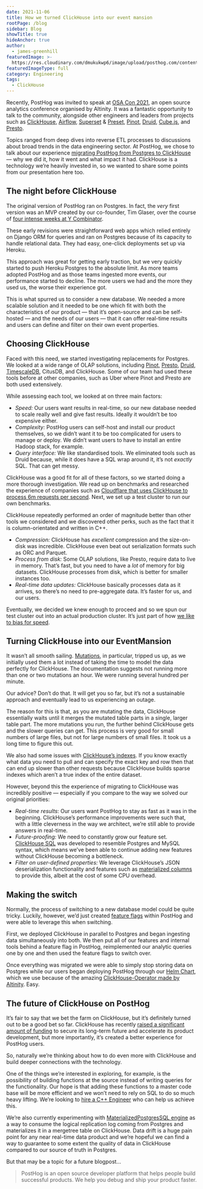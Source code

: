 ```yaml
---
date: 2021-11-06
title: How we turned ClickHouse into our event mansion
rootPage: /blog
sidebar: Blog
showTitle: true
hideAnchor: true
author:
  - james-greenhill
featuredImage: >-
  https://res.cloudinary.com/dmukukwp6/image/upload/posthog.com/contents/images/blog/clickhouse-announcement.png
featuredImageType: full
category: Engineering
tags:
  - ClickHouse
---
```


Recently, PostHog was invited to speak at [OSA Con 2021](https://altinity.com/osa-con-2021/), an open source analytics conference organised by Altinity. It was a fantastic opportunity to talk to the community, alongside other engineers and leaders from projects such as [ClickHouse](https://clickhouse.com/), [Airflow](https://airflow.apache.org/), [Superset](https://superset.apache.org/) & [Preset](https://preset.io/), [Pinot](https://pinot.apache.org/), [Druid](https://druid.apache.org/), [Cube.js](https://cube.dev/), and [Presto](https://prestodb.io/).

Topics ranged from deep dives into reverse ETL processes to discussions about broad trends in the data engineering sector. At PostHog, we chose to talk about our experience [migrating PostHog from Postgres to ClickHouse](/blog/clickhouse-announcement) — why we did it, how it went and what impact it had. ClickHouse is a technology we’re heavily invested in, so we wanted to share some points from our presentation here too.

## The night before ClickHouse

The original version of PostHog ran on Postgres. In fact, the _very_ first version was an MVP created by our co-founder, Tim Glaser, over the course of [four intense weeks at Y Combinator](/blog/inflated-risk-seems-riskier).

These early revisions were straightforward web apps which relied entirely on Django ORM for queries and ran on Postgres because of its capacity to handle relational data. They had easy, one-click deployments set up via Heroku.

This approach was great for getting early traction, but we very quickly started to push Heroku Postgres to the absolute limit. As more teams adopted PostHog and as those teams ingested more events, our performance started to decline. The more users we had and the more they used us, the worse their experience got.

This is what spurred us to consider a new database. We needed a more scalable solution and it needed to be one which fit with both the characteristics of our product — that it’s open-source and can be self-hosted — and the needs of our users — that it can offer real-time results and users can define and filter on their own event properties.

## Choosing ClickHouse

Faced with this need, we started investigating replacements for Postgres. We looked at a wide range of OLAP solutions, including [Pinot](https://pinot.apache.org/), [Presto](https://prestodb.io/), [Druid](https://druid.apache.org/), [TimescaleDB](https://www.timescale.com/), CitusDB, and ClickHouse. Some of our team had used these tools before at other companies, such as Uber where Pinot and Presto are both used extensively.

While assessing each tool, we looked at on three main factors:

-   _Speed:_ Our users want results in real-time, so our new database needed to scale really well and give fast results. Ideally it wouldn’t be too expensive either.
-   _Complexity:_ PostHog users can self-host and install our product themselves, so we didn’t want it to be too complicated for users to manage or deploy. We didn’t want users to have to install an entire Hadoop stack, for example.
-   _Query interface:_ We like standardised tools. We eliminated tools such as Druid because, while it does have a SQL wrap around it, it’s not _exactly_ SQL. That can get messy.

ClickHouse was a good fit for all of these factors, so we started doing a more thorough investigation. We read up on benchmarks and researched the experience of companies such as [Cloudflare that uses ClickHouse to process 6m requests per second](https://blog.cloudflare.com/http-analytics-for-6m-requests-per-second-using-clickhouse/). Next, we set up a test cluster to run our own benchmarks.

ClickHouse repeatedly performed an order of magnitude better than other tools we considered and we discovered other perks, such as the fact that it is column-orientated and written in C++.

-   _Compression:_ ClickHouse has _excellent_ compression and the size-on-disk was incredible. ClickHouse even beat out serialization formats such as ORC and Parquet.
-   _Process from disk:_ Some OLAP solutions, like Presto, require data to live in memory. That’s fast, but you need to have a _lot_ of memory for big datasets. ClickHouse processes from disk, which is better for smaller instances too.
-   _Real-time data updates:_ ClickHouse basically processes data as it arrives, so there’s no need to pre-aggregate data. It’s faster for us, and our users.

Eventually, we decided we knew enough to proceed and so we spun our test cluster out into an actual production cluster. It’s just part of how [we like to bias for speed](/careers).

## Turning ClickHouse into our EventMansion

It wasn’t all smooth sailing. [Mutations](https://clickhouse.com/docs/en/sql-reference/statements/alter/#mutations), in particular, tripped us up, as we initially used them a lot instead of taking the time to model the data perfectly for ClickHouse. The documentation suggests not running more than one or two mutations an hour. We were running several hundred per minute.

Our advice? Don’t do that. It will get you so far, but it’s not a sustainable approach and eventually lead to us experiencing an outage.

The reason for this is that, as you are mutating the data, ClickHouse essentially waits until it merges the mutated table parts in a single, larger table part. The more mutations you run, the further behind ClickHouse gets and the slower queries can get. This process is very good for small numbers of large files, but not for large numbers of small files. It took us a long time to figure this out.

We also had some issues with [ClickHouse’s indexes](https://clickhouse.com/docs/en/sql-reference/statements/alter/index/). If you know exactly what data you need to pull and can specify the exact key and row then that can end up slower than other requests because ClickHouse builds sparse indexes which aren’t a true index of the entire dataset.

However, beyond this the experience of migrating to ClickHouse was incredibly positive — especially if you compare to the way we solved our original priorities:

-   _Real-time results_: Our users want PostHog to stay as fast as it was in the beginning. ClickHouse’s performance improvements were such that, with a little cleverness in the way we architect, we’re still able to provide answers in real-time.
-   _Future-proofing:_ We need to constantly grow our feature set. [ClickHouse SQL](https://clickhouse.com/docs/en/sql-reference/) was developed to resemble Postgres and MySQL syntax, which means we’ve been able to continue adding new features without ClickHouse becoming a bottleneck.
-   _Filter on user-defined properties:_ We leverage ClickHouse’s JSON deserialization functionality and features such as [materialized columns](/blog/clickhouse-materialized-columns) to provide this, albeit at the cost of some CPU overhead.

## Making the switch

Normally, the process of switching to a new database model could be quite tricky. Luckily, however, we’d just created [feature flags](/docs/feature-flags) within PostHog and were able to leverage this when switching.

First, we deployed ClickHouse in parallel to Postgres and began ingesting data simultaneously into both. We then put all of our features and internal tools behind a feature flag in PostHog, reimplemented our analytic queries one by one and then used the feature flags to switch over.

Once everything was migrated we were able to simply stop storing data on Postgres while our users began deploying PostHog through our [Helm Chart](https://github.com/PostHog/charts-clickhouse), which we use because of the amazing [ClickHouse-Operator made by Altinity](https://altinity.com/kubernetes-operator/). Easy.

## The future of ClickHouse on PostHog

It’s fair to say that we bet the farm on ClickHouse, but it’s definitely turned out to be a good bet so far. ClickHouse has recently [raised a significant amount of funding](https://clickhouse.com/blog/en/2021/clickhouse-raises-250m-series-b/) to secure its long-term future and accelerate its product development, but more importantly, it’s created a better experience for PostHog users.

So, naturally we’re thinking about how to do even more with ClickHouse and build deeper connections with the technology.

One of the things we’re interested in exploring, for example, is the possibility of building functions at the source instead of writing queries for the functionality. Our hope is that adding these functions to a master code base will be more efficient and we won’t need to rely on SQL to do so much heavy lifting. We’re looking to [hire a C++ Engineer](https://posthog.com/careers) who can help us achieve this.

We’re also currently experimenting with [MaterializedPostgresSQL engine](https://clickhouse.com/docs/en/engines/database-engines/materialized-postgresql/) as a way to consume the logical replication log coming from Postgres and materializes it in a mergetree table on ClickHouse. Data drift is a huge pain point for any near real-time data product and we’re hopeful we can find a way to guarantee to some extent the quality of data in ClickHouse compared to our source of truth in Postgres.

But that may be a topic for a future blogpost...

> PostHog is an open source developer platform that helps people build successful products. We help you debug and ship your product faster.

<NewsletterForm />
